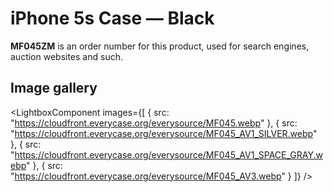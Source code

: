 
# iPhone 5s Case — Black

<Callout type='info' emoji='👉🏻'>**MF045ZM** is an order number for this product, used for search engines, auction websites and such.</Callout>

## Image gallery

<LightboxComponent
    images={[
      {
        src: "https://cloudfront.everycase.org/everysource/MF045.webp"
      },
      {
        src: "https://cloudfront.everycase.org/everysource/MF045_AV1_SILVER.webp"
      },
      {
        src: "https://cloudfront.everycase.org/everysource/MF045_AV1_SPACE_GRAY.webp"
      },
      {
        src: "https://cloudfront.everycase.org/everysource/MF045_AV3.webp"
      }
    ]}
  />
